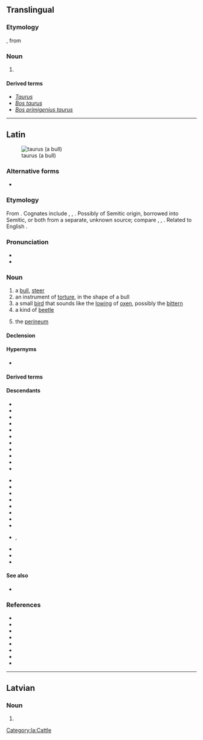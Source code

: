 {{also|Taurus}}
==Translingual==
{{rfd|mul}}
===Etymology===
{{der|mul|NL.|-}}, from {{der|mul|la|taurus||bull}}

===Noun===
{{head|mul|noun}}

# {{non-gloss definition|Used attributively as a [[specific epithet]]}}

====Derived terms====
* ''[[Taurus]]''
* ''[[Bos taurus]]''
* ''[[Bos primigenius taurus]]''

----

==Latin==
{{wikipedia|dab=taurus|lang=la}}
[[Image:Vache_Aubrac.jpg|thumb|taurus (a bull)]]

===Alternative forms===
* {{l|la|(''archaic'') [[tarvus]], [[tarvos]]}}

===Etymology===
From {{inh|la|ine-pro|*táwros}}. Cognates include {{cog|grc|ταῦρος|}}, {{cog|prg|tauris}}, {{cog|gem-pro|*steuraz}}. Possibly of Semitic origin, borrowed into Semitic, or both from a separate, unknown source; compare {{cog|sem-pro|*θawr-}}, {{cog|ar|ثور}}, {{cog|he|שור}}. Related to English {{m|en|steer}}.

===Pronunciation===
* {{la-IPA|taurus}}
* {{audio|la|la-cls-taurus.ogg|Audio (Classical)}}

===Noun===
{{la-noun|taurus<2>}}

# a [[bull]], [[steer]]
# an instrument of [[torture]], in the shape of a bull
# a small [[bird]] that sounds like the [[lowing]] of [[ox]]en, possibly the [[bittern]]
# a kind of [[beetle]]
# {{lb|la|anatomy}} the [[perineum]]

====Declension====
{{la-ndecl|taurus<2>}}

====Hypernyms====
* {{l|la|bōs}}

====Derived terms====
{{der3|la|taura
|taureus
|tauricornis
|taurifer
|tauriformis
|taurigenus
|taurīnus
|taurobolicus
|taurobolīnus
|taurobolior
|taurocenta
|taurophthalmon
|taurulus
|Taurus
}}

====Descendants====
{{top2}}
* {{desc|rup|tavru}}
* {{desc|ast|toru}}
* {{desc|ca|toro}}
* {{desc|co|toru}}
* {{desc|en|Taurus}}
* {{desc|fr|taureau}}
* {{desc|fur|taur}}
* {{desc|gl|touro}}
* {{desc|io|tauro}}
* {{desc|ia|tauro}}
* {{desc|it|toro}}
{{mid2}}
* {{desc|nv|dóola}}
* {{desc|nrf|touothé}}
* {{desc|oc|taur}}
* {{desc|fro|tor}}
* {{desc|pt|touro}}
* {{desc|ro|taur}}
* {{desc|rm|taur}}
* {{desc|sc|trau}}
* {{desc|scn|tàuru}}, {{l|scn|tàvuru}}
* {{desc|es|toro}}
* {{desc|vec|toro}}
* {{desc|wa|torea}}
{{bottom}}

====See also====
* {{l|la|vacca}}

===References===
* {{R:L&S}}
* {{R:Elementary Lewis}}
* {{R:du Cange}}
* {{R:Gaffiot}}
* {{R:PersEnc}}
* {{R:Peck}}
* {{R:Smith's Persons}}
* {{R:Nocentini|hw=toro}}<!-- etymology -->

[[Category:la:Cattle]]

----

==Latvian==

===Noun===
{{head|lv|noun form|g=m}}

# {{lv-inflection of|taurs|acc|p}}